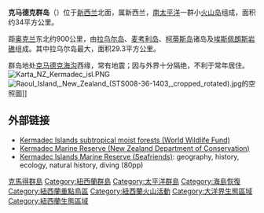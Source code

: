 {{unreferenced|time=2009-12-15}}
{{noteTA
|T=zh:克马德克群岛;zh-hans:克马德克群岛;zh-hant:克馬得群島;
|G1=Country
|1=zh:克马德克;zh-hant:克馬得;zh-hans:克马德克;
}}
'''克马德克群岛'''（{{lang-en|Kermadec Islands}}）位于[[新西兰|新西兰]]北面，属新西兰，[[南太平洋|南太平洋]]一群小[[火山岛|火山岛]]组成，面积约34平方公里。

距[[奧克蘭_(紐西蘭)|奥克兰]]东北约900公里，由[[拉乌尔岛|拉乌尔岛]]、[[麦考利岛|麦考利岛]]、[[柯蒂斯岛|柯蒂斯岛]]诸岛及[[埃斯佩朗斯岩礁|埃斯佩朗斯岩礁]]组成。其中拉乌尔岛最大，面积29.3平方公里。

群岛地处[[克马德克海沟|克马德克海沟]]西缘，常有地震；因与外界十分隔绝，不利于常年居住。
[[Image:Karta_NZ_Kermadec_isl.PNG|thumb]]
[[Image:Raoul_Island,_New_Zealand_(STS008-36-1403,_cropped_rotated).jpg|right]]的空照圖]]

==外部链接==
* [http://www.worldwildlife.org/wildworld/profiles/terrestrial/oc/oc0107_full.html Kermadec Islands subtropical moist forests (World Wildlife Fund)]{{Wayback|url=http://www.worldwildlife.org/wildworld/profiles/terrestrial/oc/oc0107_full.html|date=20110514011632}}
* [http://www.doc.govt.nz/parks-and-recreation/places-to-visit/auckland/kermadec-islands/kermadec-islands/ Kermadec Marine Reserve (New Zealand Department of Conservation)]{{Wayback|url=http://www.doc.govt.nz/parks-and-recreation/places-to-visit/auckland/kermadec-islands/kermadec-islands/|date=20131208010331}}
* [http://www.seafriends.org.nz/issues/res/kermadec/index.htm Kermadec Islands Marine Reserve (Seafriends)]{{Wayback|url=http://www.seafriends.org.nz/issues/res/kermadec/index.htm|date=20110514103632}}: geography, history, ecology, natural history, diving (80pp)

{{新西兰行政区划}}
{{DEFAULTSORT:Kermadec Islands}}
[[Category:克馬得群島|]]
[[Category:紐西蘭群島|Category:紐西蘭群島]]
[[Category:太平洋群島|Category:太平洋群島]]
[[Category:海島恢復|Category:海島恢復]]
[[Category:紐西蘭重點鳥區|Category:紐西蘭重點鳥區]]
[[Category:紐西蘭火山活動|Category:紐西蘭火山活動]]
[[Category:大洋界生態區域|Category:大洋界生態區域]]
[[Category:紐西蘭生態區域|Category:紐西蘭生態區域]]